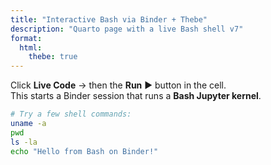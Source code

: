 ```yaml
---
title: "Interactive Bash via Binder + Thebe"
description: "Quarto page with a live Bash shell v7"
format:
  html:
    thebe: true
---
```


<div class="thebe-activate"></div>
<div class="thebe-status"></div>


Click **Live Code** → then the **Run** ▶️ button in the cell.  
This starts a Binder session that runs a **Bash Jupyter kernel**.

```bash
# Try a few shell commands:
uname -a
pwd
ls -la
echo "Hello from Bash on Binder!"
```

